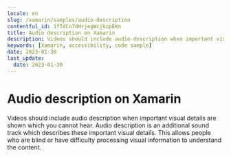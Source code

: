 ```yaml
---
locale: en
slug: /xamarin/samples/audio-description
contentful_id: 1fTdCn7dHrjegWcjkopEKn
title: Audio description on Xamarin
description: Videos should include audio description when important visual details are shown which you cannot hear.
keywords: [Xamarin, accessibility, code sample]
date: 2023-01-30
last_update:
  date: 2023-01-30
---
```


# Audio description on Xamarin

Videos should include audio description when important visual details are shown which you cannot hear. Audio description is an additional sound track which describes these important visual details. This allows people who are blind or have difficulty processing visual information to understand the content.

<CodeSample id="media-audio-description" platform="xamarin" locale="en"/>

